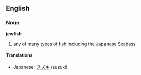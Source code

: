 ==English==
===Noun===
{{wikipedia}}
'''jewfish'''

# any of many types of [[fish]] including the [[Japanese]] [[Seabass]] 

====Translations====
*Japanese: [[スズキ]] (suzuki)